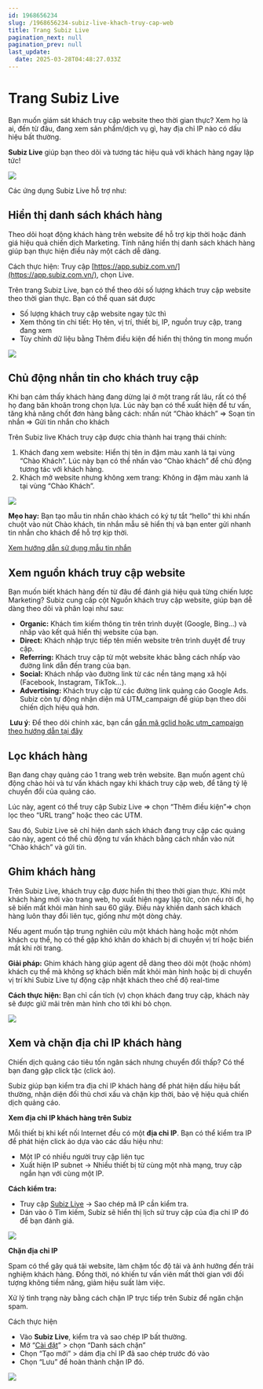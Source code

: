 ```yaml
---
id: 1968656234
slug: /1968656234-subiz-live-khach-truy-cap-web
title: Trang Subiz Live
pagination_next: null
pagination_prev: null
last_update:
  date: 2025-03-28T04:48:27.033Z
---
```


# Trang Subiz Live


Bạn muốn giám sát khách truy cập website theo thời gian thực? Xem họ là ai, đến từ đâu, đang xem sản phẩm/dịch vụ gì, hay địa chỉ IP nào có dấu hiệu bất thường.

<b>Subiz Live</b> giúp bạn theo dõi và tương tác hiệu quả với khách hàng ngay lập tức! 


![](https://vcdn.subiz-cdn.com/file/fisgyqzgioqwtusqncbl_acpxkgumifuoofoosble/unnamed.png)


Các ứng dụng Subiz Live hỗ trợ như: 
## Hiển thị danh sách khách hàng


Theo dõi hoạt động khách hàng trên website để hỗ trợ kịp thời hoặc đánh giá hiệu quả chiến dịch Marketing. Tính năng hiển thị danh sách khách hàng giúp bạn thực hiện điều này một cách dễ dàng.

Cách thực hiện: Truy cập [https://app.subiz.com.vn/](https://app.subiz.com.vn/), chọn Live.

Trên trang Subiz Live, bạn có thể theo dõi số lượng khách truy cập website theo thời gian thực. Bạn có thể quan sát được

- Số lượng khách truy cập website ngay tức thì
- Xem thông tin chi tiết: Họ tên, vị trí, thiết bị, IP, nguồn truy cập, trang đang xem
- Tùy chỉnh dữ liệu bằng Thêm điều kiện để hiển thị thông tin mong muốn


![](https://vcdn.subiz-cdn.com/file/fisgyrbrmajpedwsdtmf_acpxkgumifuoofoosble/unnamed.png)

## Chủ động nhắn tin cho khách truy cập


Khi bạn cảm thấy khách hàng đang dừng lại ở một trang rất lâu, rất có thể họ đang băn khoăn trong chọn lựa. Lúc này bạn có thể xuất hiện để tư vấn, tăng khả năng chốt đơn hàng bằng cách: nhấn nút “Chào khách” =&gt; Soạn tin nhắn =&gt; Gửi tin nhắn cho khách

Trên Subiz live Khách truy cập được chia thành hai trạng thái chính:

01. Khách đang xem website: Hiển thị tên in đậm màu xanh lá tại vùng “Chào Khách”. Lúc này bạn có thể nhấn vào “Chào khách” để chủ động tương tác với khách hàng.
11. Khách mở website nhưng không xem trang: Không in đậm màu xanh lá tại vùng “Chào Khách”.


![](https://vcdn.subiz-cdn.com/file/fisgyqzgqscevtmaqpzq_acpxkgumifuoofoosble/unnamed.png)


<b>Mẹo hay:</b> Bạn tạo mẫu tin nhắn chào khách có ký tự tắt “hello” thì khi nhấn chuột vào nút Chào khách, tin nhắn mẫu sẽ hiển thị và bạn enter gửi nhanh tin nhắn cho khách để hỗ trợ kịp thời.

[Xem hướng dẫn sử dụng mẫu tin nhắn](https://subiz.com.vn/docs/1941951532-mau-tin-nhan)
## Xem nguồn khách truy cập website


Bạn muốn biết khách hàng đến từ đâu để đánh giá hiệu quả từng chiến lược Marketing? Subiz cung cấp cột Nguồn khách truy cập website, giúp bạn dễ dàng theo dõi và phân loại như sau:

- <b>Organic:</b> Khách tìm kiếm thông tin trên trình duyệt (Google, Bing…) và nhấp vào kết quả hiển thị website của bạn.
- <b>Direct:</b> Khách nhập trực tiếp tên miền website trên trình duyệt để truy cập.
- <b>Referring:</b> Khách truy cập từ một website khác bằng cách nhấp vào đường link dẫn đến trang của bạn.
- <b>Social:</b> Khách nhấp vào đường link từ các nền tảng mạng xã hội (Facebook, Instagram, TikTok…).
- <b>Advertising:</b> Khách truy cập từ các đường link quảng cáo Google Ads. Subiz còn tự động nhận diện mã UTM\_campaign để giúp bạn theo dõi chiến dịch hiệu quả hơn.

<b> Lưu ý</b>: Để theo dõi chính xác, bạn cần [gắn mã gclid hoặc utm\_campaign theo hướng dẫn tại đây](https://support.google.com/analytics/answer/1033981?hl=vi#zippy=%2Cn%E1%BB%99i-dung-c%E1%BB%A7a-b%C3%A0i-vi%E1%BA%BFt-n%C3%A0y)
## Lọc khách hàng


Bạn đang chạy quảng cáo 1 trang web trên website. Bạn muốn agent chủ động chào hỏi và tư vấn khách ngay khi khách truy cập web, để tăng tỷ lệ chuyển đổi của quảng cáo.

Lúc này, agent có thể truy cập Subiz Live =&gt; chọn “Thêm điều kiện”=&gt; chọn lọc theo “URL trang” hoặc theo các UTM. 

Sau đó, Subiz Live sẽ chỉ hiện danh sách khách đang truy cập các quảng cáo này, agent có thể chủ động tư vấn khách bằng cách nhấn vào nút “Chào khách” và gửi tin.
## Ghim khách hàng


Trên Subiz Live, khách truy cập được hiển thị theo thời gian thực. Khi một khách hàng mới vào trang web, họ xuất hiện ngay lập tức, còn nếu rời đi, họ sẽ biến mất khỏi màn hình sau 60 giây. Điều này khiến danh sách khách hàng luôn thay đổi liên tục, giống như một dòng chảy.

Nếu agent muốn tập trung nghiên cứu một khách hàng hoặc một nhóm khách cụ thể, họ có thể gặp khó khăn do khách bị di chuyển vị trí hoặc biến mất khi rời trang.

<b>Giải pháp:</b> Ghim khách hàng giúp agent dễ dàng theo dõi một (hoặc nhóm) khách cụ thể mà không sợ khách biến mất khỏi màn hình hoặc bị di chuyển vị trí khi Subiz Live tự động cập nhật khách theo chế độ real-time

<b>Cách thực hiện:</b> Bạn chỉ cần tích (v) chọn khách đang truy cập, khách này sẽ được giữ mãi trên màn hình cho tới khi bỏ chọn.


![](https://vcdn.subiz-cdn.com/file/fisgyqzgszsxfkgjjfsc_acpxkgumifuoofoosble/unnamed.png)

## Xem và chặn địa chỉ IP khách hàng
Chiến dịch quảng cáo tiêu tốn ngân sách nhưng chuyển đổi thấp? Có thể bạn đang gặp click tặc (click ảo).

Subiz giúp bạn kiểm tra địa chỉ IP khách hàng để phát hiện dấu hiệu bất thường, nhận diện đối thủ chơi xấu và chặn kịp thời, bảo vệ hiệu quả chiến dịch quảng cáo.

<b>Xem địa chỉ IP khách hàng trên Subiz</b>

Mỗi thiết bị khi kết nối Internet đều có một <b>địa chỉ IP</b>. Bạn có thể kiểm tra IP để phát hiện click ảo dựa vào các dấu hiệu như:

- Một IP có nhiều người truy cập liên tục
- Xuất hiện IP subnet → Nhiều thiết bị từ cùng một nhà mạng, truy cập ngắn hạn với cùng một IP.

<b>Cách kiểm tra:</b>

- Truy cập [Subiz Live](https://app.subiz.com.vn/settings/blacklist-ips) → Sao chép mã IP cần kiểm tra.
- Dán vào ô Tìm kiếm, Subiz sẽ hiển thị lịch sử truy cập của địa chỉ IP đó để bạn đánh giá.


![](https://vcdn.subiz-cdn.com/file/fisgyrbrpslghrmbmbfm_acpxkgumifuoofoosble/unnamed.png)


<b>Chặn địa chỉ IP</b>

Spam có thể gây quá tải website, làm chậm tốc độ tải và ảnh hưởng đến trải nghiệm khách hàng. Đồng thời, nó khiến tư vấn viên mất thời gian với đối tượng không tiềm năng, giảm hiệu suất làm việc.

Xử lý tình trạng này bằng cách chặn IP trực tiếp trên Subiz để ngăn chặn spam. 

Cách thực hiện

- Vào <b>Subiz Live</b>, kiểm tra và sao chép IP bất thường.
- Mở “[Cài đặt](https://app.subiz.com.vn/settings/https://app.subiz.com.vn/settings/)” &gt; chọn “Danh sách chặn”
- Chọn “Tạo mới” &gt; dám địa chỉ IP đã sao chép trước đó vào
- Chọn “Lưu” để hoàn thành chặn IP đó.


![](https://vcdn.subiz-cdn.com/file/fisgyqzhbdoqkakppdbi_acpxkgumifuoofoosble/unnamed.png)
